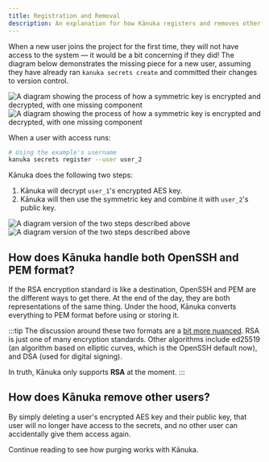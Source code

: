 ```yaml
---
title: Registration and Removal
description: An explanation for how Kānuka registers and removes other users.
---
```


When a new user joins the project for the first time, they will not have access
to the system — it would be a bit concerning if they did! The diagram below
demonstrates the missing piece for a new user, assuming they have already ran
`kanuka secrets create` and committed their changes to version control.

<img
  class="dark:sl-hidden"
  src="/assets/registration-concept-light.png"
  alt="A diagram showing the process of how a symmetric key is encrypted and decrypted, with one missing component"
/>
<img
  class="light:sl-hidden"
  src="/assets/registration-concept-dark.png"
  alt="A diagram showing the process of how a symmetric key is encrypted and decrypted, with one missing component"
/>

When a user with access runs:

```bash
# Using the example's username
kanuka secrets register --user user_2
```

Kānuka does the following two steps:


<Steps>

1. Kānuka will decrypt `user_1`'s encrypted AES key.
2. Kānuka will then use the symmetric key and combine it with `user_2`'s public
   key.

</Steps>

<img
  class="dark:sl-hidden"
  src="/assets/registration-symkey-concept-light.png"
  alt="A diagram version of the two steps described above"
/>
<img
  class="light:sl-hidden"
  src="/assets/registration-symkey-concept-dark.png"
  alt="A diagram version of the two steps described above"
/>

## How does Kānuka handle both OpenSSH and PEM format?

If the RSA encryption standard is like a destination, OpenSSH and PEM are the
different ways to get there. At the end of the day, they are both
representations of the same thing. Under the hood, Kānuka converts everything
to PEM format before using or storing it.

:::tip
The discussion around these two formats are a [bit more
nuanced](https://security.stackexchange.com/questions/143114/what-is-the-difference-between-pem-format-to-dsa-rsa-ecc-might-i-confuse-pem-w).
RSA is just one of many encryption standards. Other algorithms include ed25519
(an algorithm based on elliptic curves, which is the OpenSSH default now), and
DSA (used for digital signing).

In truth, Kānuka only supports **RSA** at the moment.
:::

## How does Kānuka remove other users?

By simply deleting a user's encrypted AES key and their public key, that user
will no longer have access to the secrets, and no other user can accidentally
give them access again.

Continue reading to see how purging works with Kānuka.
